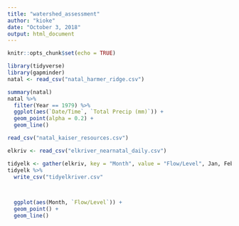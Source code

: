 ```yaml
---
title: "watershed_assessment"
author: "kioke"
date: "October 3, 2018"
output: html_document
---
```


```r
knitr::opts_chunk$set(echo = TRUE)
```

```r
library(tidyverse)
library(gapminder)
natal <- read_csv("natal_harmer_ridge.csv")
```

```r
summary(natal)
natal %>% 
  filter(Year == 1979) %>% 
  ggplot(aes(`Date/Time`, `Total Precip (mm)`)) +
  geom_point(alpha = 0.2) +
  geom_line()


```

```r
read_csv("natal_kaiser_resources.csv")
```

```r
elkriv <- read_csv("elkriver_nearnatal_daily.csv")
```

```r
tidyelk <- gather(elkriv, key = "Month", value = "Flow/Level", Jan, Feb, Mar, Apr, May, Jun, Jul, Aug, Sep, Oct, Nov, Dec)
tidyelk %>% 
  write_csv("tidyelkriver.csv"

  

  ggplot(aes(Month, `Flow/Level`)) +
  geom_point() +
  geom_line()
```

